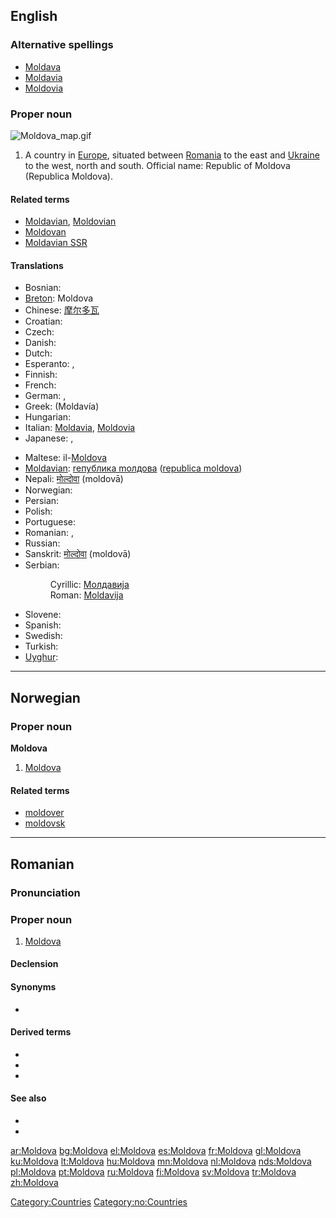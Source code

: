 ==English==
{{wikipedia}}

===Alternative spellings===
* [[Moldava]]
* [[Moldavia]]
* [[Moldovia]]

===Proper noun===
[[Image:Moldova map.gif|thumb|right]]
{{en-proper noun}}

# A country in [[Europe]], situated between [[Romania]] to the east and [[Ukraine]] to the west, north and south. Official name: Republic of Moldova (Republica Moldova).

====Related terms====
* [[Moldavian]], [[Moldovian]]
* [[Moldovan]]
* [[Moldavian SSR]]

====Translations====
{{trans-top|country}}
* Bosnian: {{t-|bs|Moldavija|f}}
* [[Breton]]: Moldova
* Chinese: [[摩尔多瓦]]
* Croatian: {{t-|hr|Moldavija|f}}
* Czech: {{t+|cs|Moldavsko|n}}
* Danish: {{t-|da|Moldova}}
* Dutch: {{t+|nl|Moldavië}}
* Esperanto: {{t-|eo|Moldavio|xs=Esperanto}}, {{t-|eo|Moldavujo|xs=Esperanto}}
* Finnish: {{t+|fi|Moldova}}
* French: {{t+|fr|Moldavie}}
* German: {{t+|de|Moldau}}, {{t+|de|Moldawien}}
* Greek: {{t-|el|Μολδαβία|f|sc=Grek}} (Moldavía) {{f}}
* Hungarian: {{t+|hu|Moldova}}
* Italian: [[Moldavia]], [[Moldovia]]
* Japanese: {{t-|ja|モルドヴァ|tr=Morudova|sc=Jpan}}, {{t-|ja|モルドバ|tr=Morudoba|sc=Jpan}}
{{trans-mid}}
* Maltese: il-[[Moldova]]
* [[Moldavian]]: [[rепублика mолдова]] ([[republica moldova]]) {{f}}
* Nepali: [[मोल्दोवा]] (moldovā)
* Norwegian: {{t-|no|Moldova}}
* Persian: {{FAchar|[[مولداوی]]}}
* Polish: {{t+|pl|Mołdawia}}
* Portuguese: {{t+|pt|Moldávia}}
* Romanian: {{t-|ro|Moldova|f}}, {{t|ro|Republica Moldova|f}}
* Russian: {{t-|ru|Молдова|sc=Cyrl}}
* Sanskrit: [[मोल्दोवा]] (moldovā)
* Serbian:
*: Cyrillic: [[Молдавија]] {{f}}
*: Roman: [[Moldavija#Bosnian|Moldavija]] {{f}}
* Slovene: {{t+|sl|Moldavija|f}}
* Spanish: {{t+|es|Moldavia}}
* Swedish: {{t+|sv|Moldavien}}
* Turkish: {{t+|tr|Moldova}}
* [[Uyghur]]: {{FAchar|[[مولدوۋا]]}}
{{trans-bottom}}

[[Category:Countries]]

----

==Norwegian==

===Proper noun===
'''Moldova'''

# [[#English|Moldova]]

====Related terms====
* [[moldover]]
* [[moldovsk]]

[[Category:no:Countries]]

----

==Romanian==

===Pronunciation===
{{IPA|[mol.do.va]|lang=ro}}

===Proper noun===
{{infl|ro|proper noun|g=f}}

# [[#English|Moldova]]

====Declension====
{{ro-country|gend=f|Moldovei}}

====Synonyms====
* {{l|ro|Republica Moldova}}

====Derived terms====
* {{l|ro|moldovean}}
* {{l|ro|moldovenesc}}
* {{l|ro|moldoveneşte}}

====See also====
* {{l|ro|limba moldovenească}}
* {{l|mo|Молдова}}

[[ar:Moldova]]
[[bg:Moldova]]
[[el:Moldova]]
[[es:Moldova]]
[[fr:Moldova]]
[[gl:Moldova]]
[[ku:Moldova]]
[[lt:Moldova]]
[[hu:Moldova]]
[[mn:Moldova]]
[[nl:Moldova]]
[[nds:Moldova]]
[[pl:Moldova]]
[[pt:Moldova]]
[[ru:Moldova]]
[[fi:Moldova]]
[[sv:Moldova]]
[[tr:Moldova]]
[[zh:Moldova]]